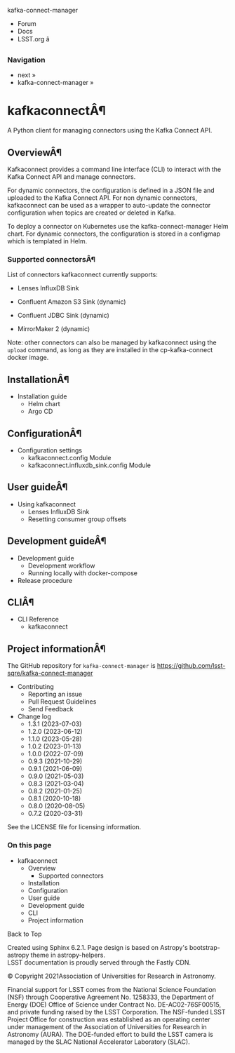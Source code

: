 kafka-connect-manager

  * Forum
  * Docs
  * LSST.org â



### Navigation

  * next » 
  * kafka-connect-manager » 



# kafkaconnectÂ¶

A Python client for managing connectors using the Kafka Connect API.

## OverviewÂ¶

Kafkaconnect provides a command line interface (CLI) to interact with the Kafka Connect API and manage connectors.

For dynamic connectors, the configuration is defined in a JSON file and uploaded to the Kafka Connect API. For non dynamic connectors, kafkaconnect can be used as a wrapper to auto-update the connector configuration when topics are created or deleted in Kafka.

To deploy a connector on Kubernetes use the kafka-connect-manager Helm chart. For dynamic connectors, the configuration is stored in a configmap which is templated in Helm.

### Supported connectorsÂ¶

List of connectors kafkaconnect currently supports:

  * Lenses InfluxDB Sink

  * Confluent Amazon S3 Sink (dynamic)

  * Confluent JDBC Sink (dynamic)

  * MirrorMaker 2 (dynamic)




Note: other connectors can also be managed by kafkaconnect using the `upload` command, as long as they are installed in the cp-kafka-connect docker image.

## InstallationÂ¶

  * Installation guide
    * Helm chart
    * Argo CD



## ConfigurationÂ¶

  * Configuration settings
    * kafkaconnect.config Module
    * kafkaconnect.influxdb_sink.config Module



## User guideÂ¶

  * Using kafkaconnect
    * Lenses InfluxDB Sink
    * Resetting consumer group offsets



## Development guideÂ¶

  * Development guide
    * Development workflow
    * Running locally with docker-compose
  * Release procedure



## CLIÂ¶

  * CLI Reference
    * kafkaconnect



## Project informationÂ¶

The GitHub repository for `kafka-connect-manager` is https://github.com/lsst-sqre/kafka-connect-manager

  * Contributing
    * Reporting an issue
    * Pull Request Guidelines
    * Send Feedback
  * Change log
    * 1.3.1 (2023-07-03)
    * 1.2.0 (2023-06-12)
    * 1.1.0 (2023-05-28)
    * 1.0.2 (2023-01-13)
    * 1.0.0 (2022-07-09)
    * 0.9.3 (2021-10-29)
    * 0.9.1 (2021-06-09)
    * 0.9.0 (2021-05-03)
    * 0.8.3 (2021-03-04)
    * 0.8.2 (2021-01-25)
    * 0.8.1 (2020-10-18)
    * 0.8.0 (2020-08-05)
    * 0.7.2 (2020-03-31)



See the LICENSE file for licensing information.

### On this page

  * kafkaconnect
    * Overview
      * Supported connectors
    * Installation
    * Configuration
    * User guide
    * Development guide
    * CLI
    * Project information



Back to Top

Created using Sphinx 6.2.1. Page design is based on Astropy's bootstrap-astropy theme in astropy-helpers.   
LSST documentation is proudly served through the Fastly CDN. 

© Copyright 2021Association of Universities for Research in Astronomy.  


Financial support for LSST comes from the National Science Foundation (NSF) through Cooperative Agreement No. 1258333, the Department of Energy (DOE) Office of Science under Contract No. DE-AC02-76SF00515, and private funding raised by the LSST Corporation. The NSF-funded LSST Project Office for construction was established as an operating center under management of the Association of Universities for Research in Astronomy (AURA). The DOE-funded effort to build the LSST camera is managed by the SLAC National Accelerator Laboratory (SLAC). 
